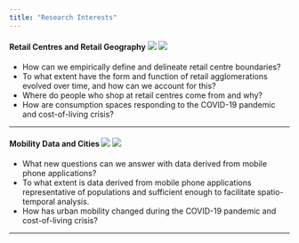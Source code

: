 ```yaml
---
title: "Research Interests"
---
```


#### Retail Centres and Retail Geography ![](shop.png) ![](planet.png)

-   How can we empirically define and delineate retail centre boundaries?
-   To what extent have the form and function of retail agglomerations evolved over time, and how can we account for this?
-   Where do people who shop at retail centres come from and why?
-   How are consumption spaces responding to the COVID-19 pandemic and cost-of-living crisis?

------------------------------------------------------------------------

#### Mobility Data and Cities ![](fone.png) ![](city.png)

-   What new questions can we answer with data derived from mobile phone applications?
-   To what extent is data derived from mobile phone applications representative of populations and sufficient enough to facilitate spatio-temporal analysis.
-   How has urban mobility changed during the COVID-19 pandemic and cost-of-living crisis?

------------------------------------------------------------------------
